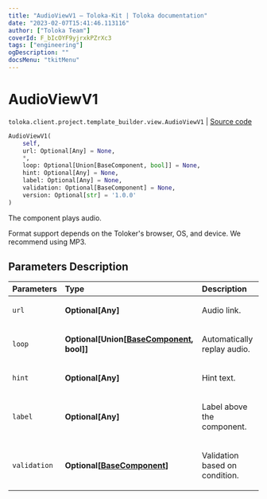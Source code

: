 ```yaml
---
title: "AudioViewV1 — Toloka-Kit | Toloka documentation"
date: "2023-02-07T15:41:46.113116"
author: ["Toloka Team"]
coverId: F_bIcOYF9yjrxkPZrXc3
tags: ["engineering"]
ogDescription: ""
docsMenu: "tkitMenu"
---
```


# AudioViewV1
`toloka.client.project.template_builder.view.AudioViewV1` | [Source code](https://github.com/Toloka/toloka-kit/blob/v1.1.3/src/client/project/template_builder/view.py#L107)

```python
AudioViewV1(
    self,
    url: Optional[Any] = None,
    *,
    loop: Optional[Union[BaseComponent, bool]] = None,
    hint: Optional[Any] = None,
    label: Optional[Any] = None,
    validation: Optional[BaseComponent] = None,
    version: Optional[str] = '1.0.0'
)
```

The component plays audio.

Format support depends on the Toloker's browser, OS, and device. We recommend using MP3.

## Parameters Description

| Parameters | Type | Description |
| :----------| :----| :-----------|
`url`|**Optional\[Any\]**|<p>Audio link.</p>
`loop`|**Optional\[Union\[[BaseComponent](/docs-new/toloka-kit/reference/toloka.client.project.template_builder.base.BaseComponent), bool\]\]**|<p>Automatically replay audio.</p>
`hint`|**Optional\[Any\]**|<p>Hint text.</p>
`label`|**Optional\[Any\]**|<p>Label above the component.</p>
`validation`|**Optional\[[BaseComponent](/docs-new/toloka-kit/reference/toloka.client.project.template_builder.base.BaseComponent)\]**|<p>Validation based on condition.</p>
